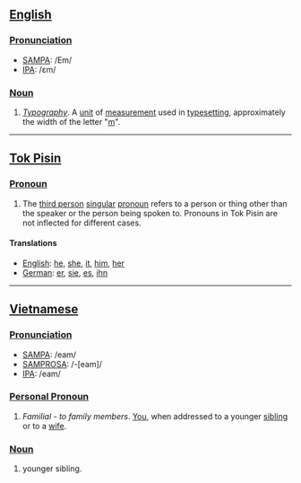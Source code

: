 == [[English]] ==

=== [[Pronunciation]] ===
*[[SAMPA]]: /Em/
*[[International Phonetic Alphabet|IPA]]: /ɛm/

=== [[Noun]] ===
#''[[Typography]]''. A [[unit]] of [[measure]]ment used in [[typesetting]], approximately the width of the letter "[[m]]".

-----

== [[Tok Pisin]] ==

=== [[Pronoun]] ===
#The [[third person]] [[singular]] [[pronoun]] refers to a person or thing other than the speaker or the person being spoken to. Pronouns in Tok Pisin are not inflected for different cases.

==== Translations ====
*[[English]]: [[he]], [[she]], [[it]], [[him]], [[her]]
*[[German]]: [[er]], [[sie]], [[es]], [[ihn]]

-----

== [[Vietnamese]] ==

=== [[Pronunciation]] ===
*[[SAMPA]]: /eam/
*[[SAMPROSA]]: /-<nowiki>[</nowiki>eam<nowiki>]</nowiki>/
*[[International Phonetic Alphabet|IPA]]: /eam/

=== [[Personal Pronoun]] ===
#''Familial'' - ''to family members''. [[You]], when addressed to a younger [[sibling]] or to a [[wife]].

=== [[Noun]] ===
#younger sibling.